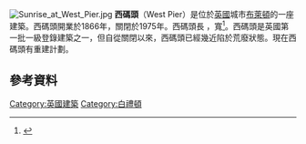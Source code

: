 [[File:Sunrise_at_West_Pier.jpg|thumb]]
'''西碼頭'''（West Pier）是位於[[英國|英國]]城市[[布萊頓|布萊頓]]的一座建築。西碼頭開業於1866年，關閉於1975年。西碼頭長{{convert|1115|ft|m}} ，寬{{convert|310|ft|m}}<ref name=et>{{cite web|url=http://www.engineering-timelines.com/scripts/engineeringItem.asp?id=40|title=Brighton West Pier|publisher=Engineering Timelines|accessdate=29 April 2015|archive-date=2015-05-18|archive-url=https://web.archive.org/web/20150518073858/http://www.engineering-timelines.com/scripts/engineeringItem.asp?id=40|dead-url=no}}</ref>。西碼頭是英國第一批一級登錄建築之一，但自從關閉以來，西碼頭已經幾近陷於荒廢狀態。現在西碼頭有重建計劃。
==參考資料==
{{reflist}}
[[Category:英國建築|Category:英國建築]]
[[Category:白禮頓|Category:白禮頓]]